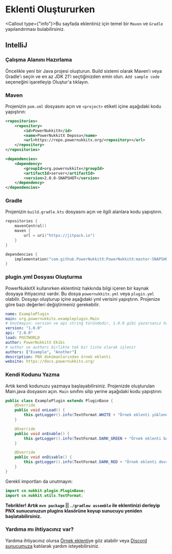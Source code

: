
# Eklenti Oluştururken

<Callout type={"info"}>Bu sayfada eklentiniz için temel bir `Maven` ve `Gradle` yapılandırması bulabilirsiniz.</Callout>

## IntelliJ

### Çalışma Alanını Hazırlama
Öncelikle yeni bir Java projesi oluşturun. Build sistemi olarak Maven’ı veya Gradle'ı seçin ve en az JDK 21’i seçtiğinizden emin olun.
`Add sample code` seçeneğini işaretleyip Oluştur'a tıklayın.

### Maven
Projenizin `pom.xml` dosyasını açın ve `<project>` etiketi içine aşağıdaki kodu yapıştırın:
```xml filename="pom.xml"
<repositories>
    <repository>
        <id>PowerNukkitX</id>
        <name>PowerNukkitX Deposu</name>
        <url>https://repo.powernukkitx.org/<repository></url>
    </repository>
</repositories>

<dependencies>
    <dependency>
        <groupId>org.powernukkitx</groupId>
        <artifactId>server</artifactId>
        <version>2.0.0-SNAPSHOT</version>
    </dependency>
</dependencies>
```

### Gradle
Projenizin `build.gradle.kts` dosyasını açın ve ilgili alanlara kodu yapıştırın.

```kts filename="build.gradle.kts"
repositories {
    mavenCentral()
    maven {
        url = uri("https://jitpack.io")
    }
}

dependencies {
    implementation("com.github.PowerNukkitX:PowerNukkitX:master-SNAPSHOT")
}
```

### plugin.yml Dosyası Oluşturma
PowerNukkitX kullanırken eklentiniz hakkında bilgi içeren bir kaynak dosyaya ihtiyacınız vardır.
Bu dosya `powernukkitx.yml` veya `plugin.yml` olabilir.
Dosyayı oluşturup içine aşağıdaki yml verisini yapıştırın. Projenize göre bazı değerleri değiştirmeniz gerekebilir.
```yml filename="plugin.yml"
name: ExamplePlugin
main: org.powernukkitx.exampleplugin.Main
# Unutmayın: version ve api string türündedir, 1.0.0 gibi yazarsanız hata oluşur
version: "1.0.0"
api: "2.0.0"
load: POSTWORLD
author: PowerNukkitX Ekibi
# author ve authors birlikte tek bir liste olarak işlenir
authors: ["Example", "Another"]
description: PNX dokümanlarından örnek eklenti
website: https://docs.powernukkitx.org/
```

### Kendi Kodunu Yazma
Artık kendi kodunuzu yazmaya başlayabilirsiniz. Projenizde oluşturulan Main.java dosyasını açın.
`Main` sınıfını silip yerine aşağıdaki kodu yapıştırın:
```java filename="ExamplePlugin.java"
public class ExamplePlugin extends PluginBase {
    @Override
    public void onLoad() {
        this.getLogger().info(TextFormat.WHITE + "Örnek eklenti yüklendi!");
    }

    @Override
    public void onEnable() {
        this.getLogger().info(TextFormat.DARK_GREEN + "Örnek eklenti başarıyla başlatıldı!");
    }

    @Override
    public void onDisable() {
        this.getLogger().info(TextFormat.DARK_RED + "Örnek eklenti devre dışı bırakıldı!");
    }
}
```

Gerekli importları da unutmayın:
```java
import cn.nukkit.plugin.PluginBase;
import cn.nukkit.utils.TextFormat;
```

**Tebrikler! Artık `mvn package` || `./gradlew assemble` ile eklentinizi derleyip PNX sunucunuzun plugins klasörüne koyup sunucuyu yeniden başlatabilirsiniz.**

### Yardıma mı ihtiyacınız var?
Yardıma ihtiyacınız olursa <a href="https://github.com/PowerNukkitX/ExamplePlugin-Maven">Örnek eklenti</a>ye göz atabilir veya <a href="https://discord.powernukkitx.org">Discord sunucumuza</a> katılarak yardım isteyebilirsiniz.
